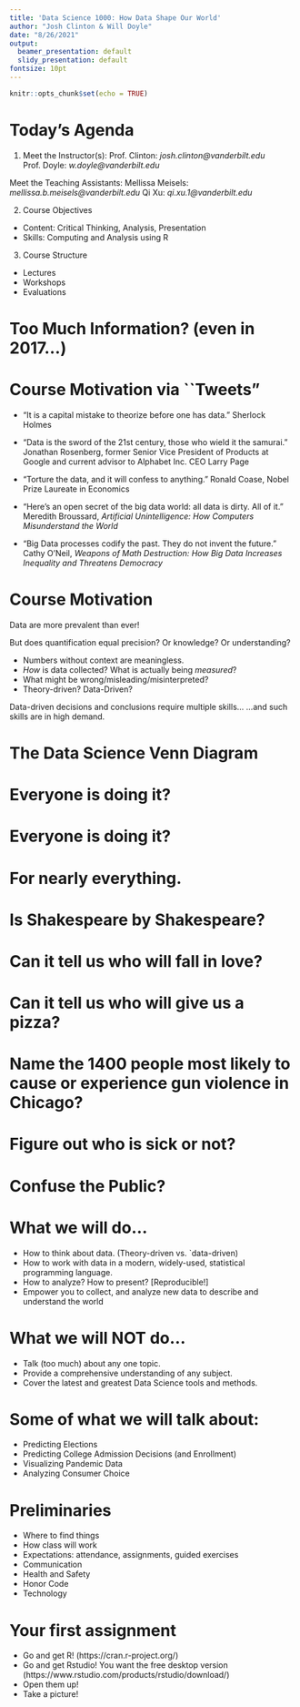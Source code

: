```yaml
---
title: 'Data Science 1000: How Data Shape Our World'
author: "Josh Clinton & Will Doyle"
date: "8/26/2021"
output:
  beamer_presentation: default
  slidy_presentation: default
fontsize: 10pt
---
```


```r
knitr::opts_chunk$set(echo = TRUE)
```

# Today's Agenda

1. Meet the Instructor(s):
Prof. Clinton: _josh.clinton@vanderbilt.edu_
Prof. Doyle: _w.doyle@vanderbilt.edu_

Meet the Teaching Assistants:
Mellissa Meisels: _mellissa.b.meisels@vanderbilt.edu_
Qi Xu: _qi.xu.1@vanderbilt.edu_ 
    
2. Course Objectives
- Content: Critical Thinking, Analysis, Presentation
- Skills: Computing and Analysis using R

3. Course Structure
- Lectures
- Workshops
- Evaluations

# Too Much Information? (even in 2017...)
\includegraphics[height=\textheight]{figs/DOMODataPerMinute2017.png}

# Course Motivation via ``Tweets"
-  "It is a capital mistake to theorize before one has data." Sherlock Holmes

- "Data is the sword of the 21st century, those who wield it the samurai." Jonathan Rosenberg, former Senior Vice President of Products at Google and current advisor to Alphabet Inc. CEO Larry Page

-  "Torture the data, and it will confess to anything." Ronald Coase, Nobel Prize Laureate in Economics 
- “Here’s an open secret of the big data world: all data is dirty. All of it.” Meredith Broussard, _Artificial Unintelligence: How Computers Misunderstand the World_

- “Big Data processes codify the past. They do not invent the future.” Cathy O'Neil, _Weapons of Math Destruction: How Big Data Increases Inequality and Threatens Democracy_


# Course Motivation

Data are more prevalent than ever!

But does quantification equal precision? Or knowledge? Or understanding?

- Numbers without context are meaningless.
- _How_ is data collected? What is actually being _measured_?
- What might be wrong/misleading/misinterpreted?
- Theory-driven? Data-Driven?

Data-driven decisions and conclusions require multiple skills...
...and such skills are in high demand.

# The Data Science Venn Diagram
\centering
\includegraphics[scale=.4]{figs/venn_diagram.png}

# Everyone is doing it?
\centering
\includegraphics[scale=.25]{figs/DataScienceVCompProgramming.png}

# Everyone is doing it?
\centering
\includegraphics[scale=.4]{figs/GoogleFight.png}

# For nearly everything.

# Is Shakespeare by Shakespeare?
\centering
\includegraphics[scale=.25]{figs/ShakespeareAuthor.png}


# Can it tell us who will fall in love?

\centering

\includegraphics[scale=.25]{figs/speed_dating.png}


# Can it tell us who will give us a pizza?

\centering

\includegraphics[scale=.25]{figs/raop.png}

\includegraphics[scale=.25]{figs/raop_article.png}

# Name the 1400 people most likely to cause or experience gun violence in Chicago?
\centering
\includegraphics[scale=.25]{figs/PredictingPolicing.png}

# Figure out who is sick or not?
\centering
\includegraphics[scale=.25]{figs/portable-xray.png}

# Confuse the Public?
\centering
\includegraphics[scale=.5]{figs/HowTheEconomyIsDoingNYT.png}


# What we will do...

- How to think about data. (Theory-driven vs. `data-driven)
- How to work with data in a modern, widely-used, statistical programming language.
- How to analyze?  How to present? [Reproducible!]
- Empower you to collect, and analyze new data to describe and understand the world

# What we will NOT do...

- Talk (too much) about any one topic.
- Provide a comprehensive understanding of any subject.
- Cover the latest and greatest Data Science tools and methods. 

# Some of what we will talk about:

- Predicting Elections
- Predicting College Admission Decisions (and Enrollment)
- Visualizing Pandemic Data
- Analyzing Consumer Choice

# Preliminaries

- Where to find things
- How class will work
- Expectations: attendance, assignments, guided exercises
- Communication
- Health and Safety
- Honor Code
- Technology

# Your first assignment

- Go and get R! (https://cran.r-project.org/)
- Go and get Rstudio! You want the free desktop version (https://www.rstudio.com/products/rstudio/download/)
- Open them up!
- Take a picture! 

